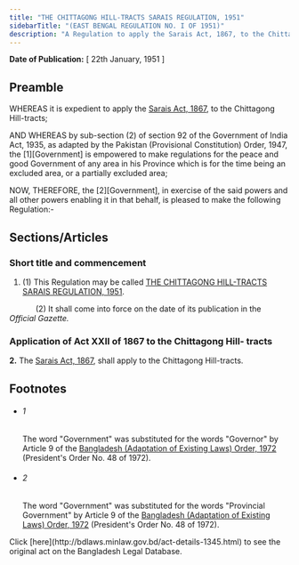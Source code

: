 ```yaml
---
title: "THE CHITTAGONG HILL-TRACTS SARAIS REGULATION, 1951"
sidebarTitle: "(EAST BENGAL REGULATION NO. I OF 1951)"
description: "A Regulation to apply the Sarais Act, 1867, to the Chittagong Hill-tracts;"
---
```


**Date of Publication:** [ 22th January, 1951 ]

## Preamble

WHEREAS it is expedient to apply the [Sarais Act, 1867](/laws/volume-1/act-18 "Sarais Act, 1867"), to the Chittagong Hill-tracts;

AND WHEREAS by sub-section (2) of section 92 of the Government of India Act, 1935, as adapted by the Pakistan (Provisional Constitution) Order, 1947, the [1][Government] is empowered to make regulations for the peace and good Government of any area in his Province which is for the time being an excluded area, or a partially excluded area;

NOW, THEREFORE, the [2][Government], in exercise of the said powers and all other powers enabling it in that behalf, is pleased to make the following Regulation:-

## Sections/Articles

### Short title and commencement

1. (1) This Regulation may be called [THE CHITTAGONG HILL-TRACTS SARAIS REGULATION, 1951](/laws/volume-10/act-1345 "THE CHITTAGONG HILL-TRACTS SARAIS REGULATION, 1951").

            (2) It shall come into force on the date of its publication in the _Official Gazette._

### Application of Act XXII of 1867 to the Chittagong Hill- tracts

**2.** The [Sarais Act, 1867](/laws/volume-1/act-18 "Sarais Act, 1867"), shall apply to the Chittagong Hill-tracts.

## Footnotes

- ###### 1

  The word "Government" was substituted for the words "Governor" by Article 9 of the [Bangladesh (Adaptation of Existing Laws) Order, 1972](/laws/volume-15/act-388 "Bangladesh (Adaptation of Existing Laws) Order, 1972 ") (President's Order No. 48 of 1972).

- ###### 2

  The word "Government" was substituted for the words "Provincial Government" by Article 9 of the [Bangladesh (Adaptation of Existing Laws) Order, 1972](/laws/volume-15/act-388 "Bangladesh (Adaptation of Existing Laws) Order, 1972 ") (President's Order No. 48 of 1972).

<Note>
  Click [here](http://bdlaws.minlaw.gov.bd/act-details-1345.html) to see the original act on the Bangladesh Legal Database.
</Note>
